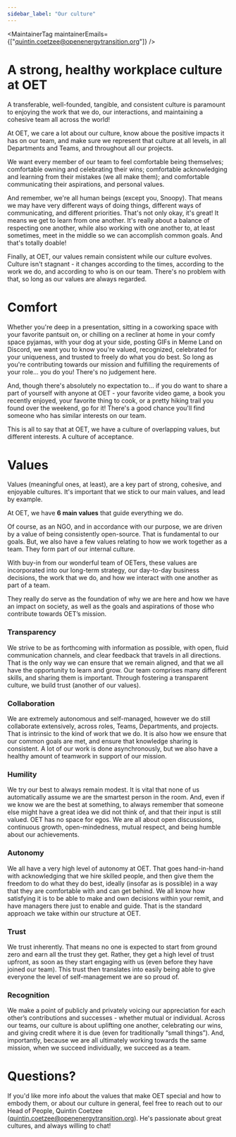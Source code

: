 ```yaml
---
sidebar_label: "Our culture"
---
```



<MaintainerTag maintainerEmails={["quintin.coetzee@openenergytransition.org"]} />

# A strong, healthy workplace culture at OET

A transferable, well-founded, tangible, and consistent culture is paramount to enjoying the work that we do, our interactions, and maintaining a cohesive team all across the world!

At OET, we care a lot about our culture, know aboue the positive impacts it has on our team, and make sure we represent that culture at all levels, in all Departments and Teams, and throughout all our projects.

We want every member of our team to feel comfortable being themselves; comfortable owning and celebrating their wins; comfortable acknowledging and learning from their mistakes (we all make them); and comfortable communicating their aspirations, and personal values.

And remember, we're all human beings (except you, Snoopy). That means we may have very different ways of doing things, different ways of communicating, and different priorities. That's not only okay, it's great! It means we get to learn from one another. It's really about a balance of respecting one another, while also working with one another to, at least sometimes, meet in the middle so we can accomplish common goals. And that's totally doable!

Finally, at OET, our values remain consistent while our culture evolves. Culture isn't stagnant - it changes according to the times, according to the work we do, and according to who is on our team. There's no problem with that, so long as our values are always regarded.

# Comfort

Whether you're deep in a presentation, sitting in a coworking space with your favorite pantsuit on, or chilling on a recliner at home in your comfy space pyjamas, with your dog at your side, posting GIFs in Meme Land on Discord, we want you to know you're valued, recognized, celebrated for your uniqueness, and trusted to freely do what you do best. So long as you're contributing towards our mission and fulfilling the requirements of your role... you do you! There's no judgement here.

And, though there's absolutely no expectation to... if you do want to share a part of yourself with anyone at OET - your favorite video game, a book you recently enjoyed, your favorite thing to cook, or a pretty hiking trail you found over the weekend, go for it! There's a good chance you'll find someone who has similar interests on our team.

This is all to say that at OET, we have a culture of overlapping values, but different interests. A culture of acceptance.

# Values

Values (meaningful ones, at least), are a key part of strong, cohesive, and enjoyable cultures. It's important that we stick to our main values, and lead by example.

At OET, we have **6 main values** that guide everything we do.

Of course, as an NGO, and in accordance with our purpose, we are driven by a value of being consistently open-source. That is fundamental to our goals. But, we also have a few values relating to how we work together as a team. They form part of our internal culture.

With buy-in from our wonderful team of OETers, these values are incorporated into our long-term strategy, our day-to-day business decisions, the work that we do, and how we interact with one another as part of a team.

They really do serve as the foundation of why we are here and how we have an impact on society, as well as the goals and aspirations of those who contribute towards OET’s mission.

### Transparency

We strive to be as forthcoming with information as possible, with open, fluid communication channels, and clear feedback that travels in all directions. That is the only way we can ensure that we remain aligned, and that we all have the opportunity to learn and grow. Our team comprises many different skills, and sharing them is important. Through fostering a transparent culture, we build trust (another of our values).

### Collaboration

We are extremely autonomous and self-managed, however we do still collaborate extensively, across roles, Teams, Departments, and projects. That is intrinsic to the kind of work that we do. It is also how we ensure that our common goals are met, and ensure that knowledge sharing is consistent. A lot of our work is done asynchronously, but we also have a healthy amount of teamwork in support of our mission.

### Humility

We try our best to always remain modest. It is vital that none of us automatically assume we are the smartest person in the room. And, even if we know we are the best at something, to always remember that someone else might have a great idea we did not think of, and that their input is still valued. OET has no space for egos. We are all about open discussions, continuous growth, open-mindedness, mutual respect, and being humble about our achievements.

### Autonomy

We all have a very high level of autonomy at OET. That goes hand-in-hand with acknowledging that we hire skilled people, and then give them the freedom to do what they do best, ideally (insofar as is possible) in a way that they are comfortable with and can get behind. We all know how satisfying it is to be able to make and own decisions within your remit, and have managers there just to enable and guide. That is the standard approach we take within our structure at OET.

### Trust

We trust inherently. That means no one is expected to start from ground zero and earn all the trust they get. Rather, they get a high level of trust upfront, as soon as they start engaging with us (even before they have joined our team). This trust then translates into easily being able to give everyone the level of self-management we are so proud of.

### Recognition

We make a point of publicly and privately voicing our appreciation for each other’s contributions and successes - whether mutual or individual. Across our teams, our culture is about uplifting one another, celebrating our wins, and giving credit where it is due (even for traditionally “small things”). And, importantly, because we are all ultimately working towards the same mission, when we succeed individually, we succeed as a team.

# Questions?

If you'd like more info about the values that make OET special and how to embody them, or about our culture in general, feel free to reach out to our Head of People, Quintin Coetzee (quintin.coetzee@openenergytransition.org). He's passionate about great cultures, and always willing to chat!

